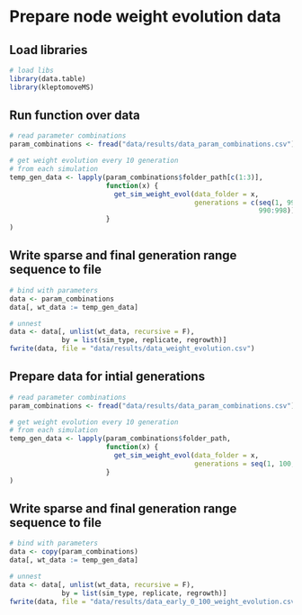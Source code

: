 
# Prepare node weight evolution data

## Load libraries

```r
# load libs
library(data.table)
library(kleptomoveMS)
```

## Run function over data

```r
# read parameter combinations
param_combinations <- fread("data/results/data_param_combinations.csv")

# get weight evolution every 10 generation
# from each simulation
temp_gen_data <- lapply(param_combinations$folder_path[c(1:3)], 
                        function(x) {
                          get_sim_weight_evol(data_folder = x,
                                              generations = c(seq(1, 999, 25),
                                                              990:998))
                        }
)
```

## Write sparse and final generation range sequence to file

```r
# bind with parameters
data <- param_combinations
data[, wt_data := temp_gen_data]

# unnest
data <- data[, unlist(wt_data, recursive = F),
             by = list(sim_type, replicate, regrowth)]
fwrite(data, file = "data/results/data_weight_evolution.csv")
```

## Prepare data for intial generations

```r
# read parameter combinations
param_combinations <- fread("data/results/data_param_combinations.csv")

# get weight evolution every 10 generation
# from each simulation
temp_gen_data <- lapply(param_combinations$folder_path, 
                        function(x) {
                          get_sim_weight_evol(data_folder = x,
                                              generations = seq(1, 100, 10))
                        }
)
```

## Write sparse and final generation range sequence to file

```r
# bind with parameters
data <- copy(param_combinations)
data[, wt_data := temp_gen_data]

# unnest
data <- data[, unlist(wt_data, recursive = F),
             by = list(sim_type, replicate, regrowth)]
fwrite(data, file = "data/results/data_early_0_100_weight_evolution.csv")
```

